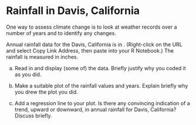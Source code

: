 # Rainfall in Davis, California

 One way to assess climate change is to look at weather
records over a number of years and to identify any changes.

Annual rainfall data for the Davis, California is in
\url{http://ritsokiguess.site/datafiles/rainfall.txt}. 
(Right-click on the URL and select Copy Link Address, then paste into your R Notebook.)
The rainfall is
measured in inches.


(a) Read in and display (some of) the data. Briefly justify why you coded it as you did.



(b) Make a suitable plot of the rainfall values and years. Explain briefly why you drew the plot you did.




(c) Add a regression line to your plot. Is there any convincing
indication of a trend, upward or downward, in annual rainfall for
Davis, California? Discuss briefly.




